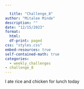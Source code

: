 ```yaml
---

  title: "Challenge_8"
author: "Mitalee Minde"
description: ""
date: "12/15/2023"
format:
  html:
  df-print: paged
css: "styles.css"
embed-resources: true
self-contained-math: true
categories:
  - weekly_challenges
- challenge_8
---
```


I ate rice and chicken for lunch today